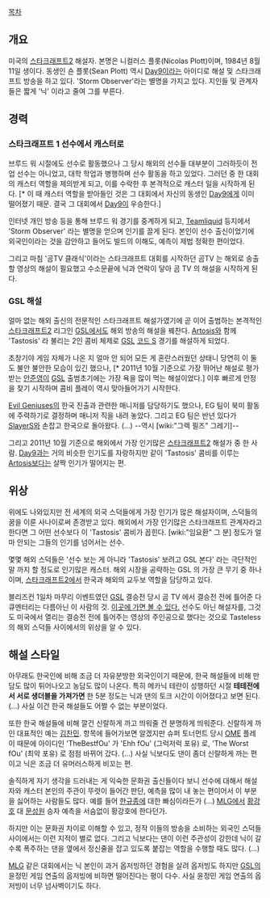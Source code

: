 [[목차]]

== 개요 ==
미국의 [[스타크래프트2]] 해설자. 본명은 니컬러스 플롯(Nicolas Plott)이며, 1984년 8월 11일 생이다. 동생인 숀 플롯(Sean Plott) 역시 [[Day9]]이라는 아이디로 해설 및 스타크래프트 방송을 하고 있다. 'Storm Observer'라는 별명을 가지고 있다. 지인들 및 관계자들은 짧게 '닉' 이라고 줄여 그를 부른다.

== 경력 ==
=== 스타크래프트 1 선수에서 캐스터로 ===
브루드 워 시절에도 선수로 활동했으나 그 당시 해외의 선수들 대부분이 그러하듯이 전업 선수는 아니었고, 대학 학업과 병행하며 선수 활동을 하고 있었다. 그러던 중 한 대회의 캐스터 역할을 제의받게 되고, 이를 수락한 후 본격적으로 캐스터 일을 시작하게 된다. [* 이 때 캐스터 역할을 받아들인 것은 그 대회에서 자신의 동생인 [[Day9]]에게 이미 떨어졌기 때문. 결국 그 대회에서 [[Day9]]이 우승한다.]

인터넷 개인 방송 등을 통해 브루드 워 경기를 중계하게 되고, [[Teamliquid]] 등지에서 'Storm Observer' 라는 별명을 얻으며 인기를 끌게 된다. 본인이 선수 출신이었기에 외국인이라는 것을 감안하고 들어도 빌드의 이해도, 예측이 제법 정확한 편이었다. 

그리고 마침 '곰TV 클래식'이라는 스타크래프트 대회를 시작하던 곰TV 는 해외로 송출할 영상의 해설이 필요했고 수소문끝에 닉과 연락이 닿아 곰 TV 의 해설을 시작하게 된다.

=== GSL 해설 ===
얼마 없는 해외 출신의 전문적인 스타크래프트 해설가였기에 곧 이어 출범하는 본격적인 [[스타크래프트2]] 리그인 [[GSL]]에서도 해외 방송의 해설을 꿰찬다. [[Artosis]]와 함께 'Tastosis' 라 불리는 2인 콤비 체제로 [[GSL]] [[코드 S]] 경기를 해설하게 되었다.

초창기야 게임 자체가 나온 지 얼마 안 되어 모든 게 혼란스러웠던 상태니 당연히 이 둘도 불안 불안한 모습이 있긴 했으나, [* 2011년 10월 기준으로 가장 뛰어난 해설로 평가받는 [[안준영]]이 [[GSL]] 출범초기에는 가장 욕을 많이 먹는 해설이었다.] 이후 빠르게 안정을 찾기 시작하며 콤비 플레이 역시 맞아들어가기 시작한다.

[[Evil Geniuses]]의 한국 진출과 관련한 매니저를 담당하기도 했으나, EG 팀이 북미 활동에 주력하기로 결정하며 매니저 직을 내려 놓았다. 그리고 EG 팀은 반년 있다가 [[SlayerS]]와 손잡고 한국으로 돌아왔다. (...) --역시 [wiki:"그렉 필즈" 그레기]--

그리고 2011년 10월 기준으로 해외에서 가장 인기많은 [[스타크래프트2]] 해설가 중 한 사람. [[Day9]]과는 거의 비슷한 인기도를 자랑하지만 같이 'Tastosis' 콤비를 이루는 [[Artosis]]보다는 살짝 인기가 떨어지는 편. 

== 위상 ==
위에도 나와있지만 전 세계의 외국 스덕들에게 가장 인기가 많은 해설자이며, 스덕들의 꿈을 이룬 사나이로써 존경받고 있다. 해외에서 가장 인기많은 스타크래프트 관계자라고 한다면 그 어떤 선수보다 이 'Tastosis' 콤비가 꼽힌다. [wiki:"임요환" 그 분] 정도가 얼마 안되는 그들의 인기를 넘어서는 선수.

몇몇 해외 스덕들은 '선수 보는 게 아니라 'Tastosis' 보려고 GSL 본다' 라는 극단적인 말 까지 할 정도로 인기많은 캐스터. 해외 시장을 공략하는 GSL 의 가장 큰 무기 중 하나이며, [[스타크래프트2]]에서 한국과 해외의 교두보 역할을 담당하고 있다.

블리즈컨 1일차 마무리 이벤트였던 [[GSL]] 결승전 당시 곰 TV 에서 결승전 전에 틀어준 다큐멘터리는 다름아닌 이 사람의 것. [http://ch.gomtv.com/450/28385/455281 이곳에 가면 볼 수 있다.] 선수도 아닌 해설자를, 그것도 미국에서 열리는 결승전 전에 틀어주는 영상의 주인공으로 했다는 것으로 Tasteless 의 해외 스덕들 사이에서의 위상을 알 수 있다.

== 해설 스타일 ==
아무래도 한국인에 비해 조금 더 자유분방한 외국인이기 때문에, 한국 해설들에 비해 만담도 많이 튀어나오고 농담도 많이 나온다. 특히 메카닉 테란이 성행하던 시절 '''테테전에서 서로 생더블을 가져가면''' 한 5분 정도는 닉과 댄의 토크 시간이 이어졌다고 보면 된다. (...) 사실 이건 한국 해설들도 어쩔 수 없는 부분이었다.

또한 한국 해설들에 비해 깔건 신랄하게 까고 띄워줄 건 분명하게 띄워준다. 신랄하게 까인 대표적인 예는 [[김찬민]]. 항목에 들어가보면 알겠지만 슈퍼 토너먼트 당시 [[OME]] 플레이 때문에 아이디인 'TheBestfOu' 가 'Ehh fOu' (그럭저럭 포유) 로, 'The Worst fOu' (최악 포유) 로 점점 바뀌어 갔다. (...) 사실 닉보다도 댄이 좀더 신랄하게 까는 편이고 닉은 조금 더 유머러스하게 비꼬는 편.

솔직하게 자기 생각을 드러내는 게 익숙한 문화권 출신들이다 보니 선수에 대해서 해설자와 캐스터 본인의 주관이 뚜렷이 들어간 판단, 예측을 많이 내 놓는 편이어서 이 부분을 싫어하는 사람들도 많다. 예를 들어 [[한규종]]에 대한 빠심이라든가 (...) [[MLG]]에서 [[황강호]] 대 [[문성원]] 승자 예측을 서슴없이 황강호에 한다던가.

하지만 이는 문화권 차이로 이해할 수 있고, 정작 이들의 방송을 소비하는 외국인 스덕들 사이에서는 이런 지적이 별로 없다. 그리고 닉보다는 댄이 이런 주관성이 강한데 닉이 갈수록 폭주하는 댄을 옆에서 정신줄을 잡고 있도록 붙잡는 역할을 수행할 때도 많다. (...)

[[MLG]] 같은 대회에서는 닉 본인이 과거 옵저빙하던 경험을 살려 옵저빙도 하지만 [[GSL]]의 윤정민 게임 연출의 옵저빙에 비하면 떨어진다는 평이 다수. 사실 윤정민 게임 연출의 옵저빙이 너무 넘사벽이기도 하다.  
